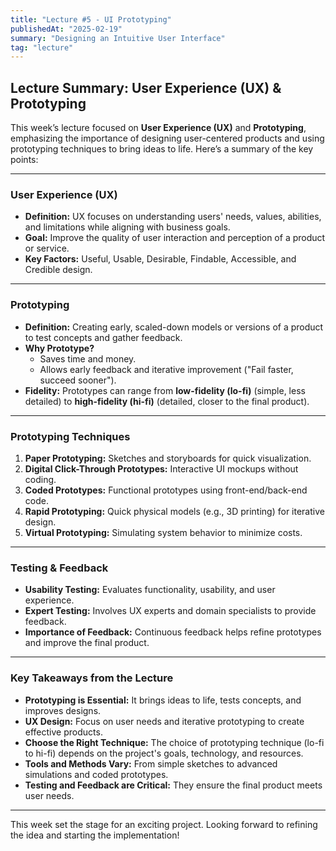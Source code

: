 ```yaml
---
title: "Lecture #5 - UI Prototyping"
publishedAt: "2025-02-19"
summary: "Designing an Intuitive User Interface"
tag: "lecture"
---
```


## Lecture Summary: User Experience (UX) & Prototyping

This week’s lecture focused on **User Experience (UX)** and **Prototyping**, emphasizing the importance of designing user-centered products and using prototyping techniques to bring ideas to life. Here’s a summary of the key points:

---

### User Experience (UX)
- **Definition:** UX focuses on understanding users' needs, values, abilities, and limitations while aligning with business goals.
- **Goal:** Improve the quality of user interaction and perception of a product or service.
- **Key Factors:** Useful, Usable, Desirable, Findable, Accessible, and Credible design.

---

### Prototyping
- **Definition:** Creating early, scaled-down models or versions of a product to test concepts and gather feedback.
- **Why Prototype?**
  - Saves time and money.
  - Allows early feedback and iterative improvement ("Fail faster, succeed sooner").
- **Fidelity:** Prototypes can range from **low-fidelity (lo-fi)** (simple, less detailed) to **high-fidelity (hi-fi)** (detailed, closer to the final product).

---

### Prototyping Techniques
1. **Paper Prototyping:** Sketches and storyboards for quick visualization.
2. **Digital Click-Through Prototypes:** Interactive UI mockups without coding.
3. **Coded Prototypes:** Functional prototypes using front-end/back-end code.
4. **Rapid Prototyping:** Quick physical models (e.g., 3D printing) for iterative design.
5. **Virtual Prototyping:** Simulating system behavior to minimize costs.

---

### Testing & Feedback
- **Usability Testing:** Evaluates functionality, usability, and user experience.
- **Expert Testing:** Involves UX experts and domain specialists to provide feedback.
- **Importance of Feedback:** Continuous feedback helps refine prototypes and improve the final product.

---

### Key Takeaways from the Lecture
- **Prototyping is Essential:** It brings ideas to life, tests concepts, and improves designs.
- **UX Design:** Focus on user needs and iterative prototyping to create effective products.
- **Choose the Right Technique:** The choice of prototyping technique (lo-fi to hi-fi) depends on the project's goals, technology, and resources.
- **Tools and Methods Vary:** From simple sketches to advanced simulations and coded prototypes.
- **Testing and Feedback are Critical:** They ensure the final product meets user needs.

---

This week set the stage for an exciting project. Looking forward to refining the idea and starting the implementation!
